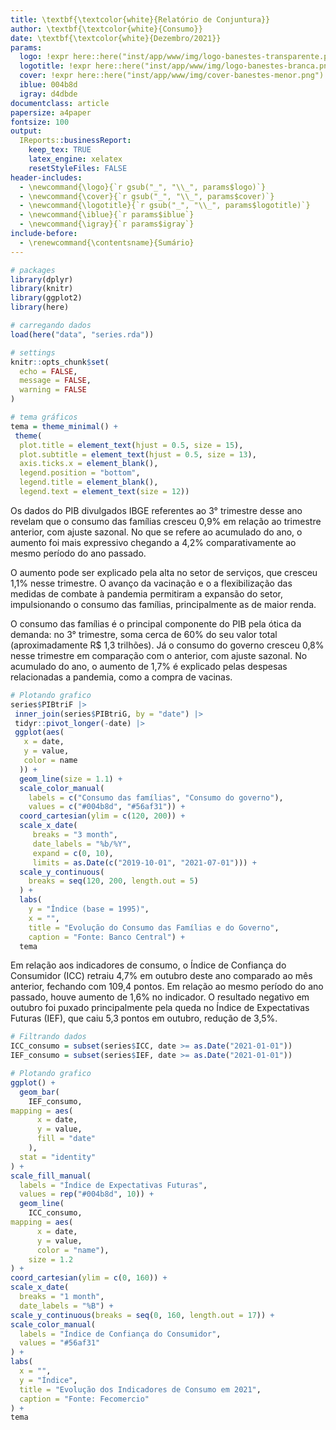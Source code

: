```yaml
---
title: \textbf{\textcolor{white}{Relatório de Conjuntura}}
author: \textbf{\textcolor{white}{Consumo}}
date: \textbf{\textcolor{white}{Dezembro/2021}}
params:
  logo: !expr here::here("inst/app/www/img/logo-banestes-transparente.png")
  logotitle: !expr here::here("inst/app/www/img/logo-banestes-branca.png")
  cover: !expr here::here("inst/app/www/img/cover-banestes-menor.png")
  iblue: 004b8d
  igray: d4dbde
documentclass: article
papersize: a4paper
fontsize: 100
output:
  IReports::businessReport:
    keep_tex: TRUE
    latex_engine: xelatex
    resetStyleFiles: FALSE
header-includes: 
  - \newcommand{\logo}{`r gsub("_", "\\_", params$logo)`}
  - \newcommand{\cover}{`r gsub("_", "\\_", params$cover)`}
  - \newcommand{\logotitle}{`r gsub("_", "\\_", params$logotitle)`}
  - \newcommand{\iblue}{`r params$iblue`}
  - \newcommand{\igray}{`r params$igray`}
include-before:
  - \renewcommand{\contentsname}{Sumário}
---
```



```r
# packages
library(dplyr)
library(knitr)
library(ggplot2)
library(here)

# carregando dados
load(here("data", "series.rda"))

# settings
knitr::opts_chunk$set(
  echo = FALSE,
  message = FALSE,
  warning = FALSE
)

# tema gráficos
tema = theme_minimal() +
 theme(
  plot.title = element_text(hjust = 0.5, size = 15),
  plot.subtitle = element_text(hjust = 0.5, size = 13),
  axis.ticks.x = element_blank(),
  legend.position = "bottom",
  legend.title = element_blank(),
  legend.text = element_text(size = 12))
```

\maketitle
\clearpage

\section{Consumo} 
 \vspace{0.5cm}

Os dados do PIB divulgados IBGE referentes ao 3° trimestre desse ano revelam que o consumo das famílias cresceu 0,9% em relação ao trimestre anterior, com ajuste sazonal. No que se refere ao acumulado do ano, o aumento foi mais expressivo chegando a 4,2% comparativamente ao mesmo período do ano passado. 

O aumento pode ser explicado pela alta no setor de serviços, que cresceu 1,1% nesse trimestre. O avanço da vacinação e o a flexibilização das medidas de combate à pandemia permitiram a expansão do setor, impulsionando o consumo das famílias, principalmente as de maior renda.

O consumo das famílias é o principal componente do PIB pela ótica da demanda: no 3° trimestre, soma cerca de 60% do seu valor total (aproximadamente R$ 1,3 trilhões). Já o consumo do governo cresceu 0,8% nesse trimestre em comparação com o anterior, com ajuste sazonal. No acumulado do ano, o aumento de 1,7% é explicado pelas despesas relacionadas a pandemia, como a compra de vacinas.

```r
# Plotando grafico
series$PIBtriF |>
 inner_join(series$PIBtriG, by = "date") |>
 tidyr::pivot_longer(-date) |>
 ggplot(aes(
   x = date,
   y = value,
   color = name
  )) +
  geom_line(size = 1.1) +
  scale_color_manual(
    labels = c("Consumo das famílias", "Consumo do governo"),
    values = c("#004b8d", "#56af31")) +
  coord_cartesian(ylim = c(120, 200)) +
  scale_x_date(
     breaks = "3 month",
     date_labels = "%b/%Y",
     expand = c(0, 10),
     limits = as.Date(c("2019-10-01", "2021-07-01"))) +
  scale_y_continuous(
    breaks = seq(120, 200, length.out = 5)
  ) +
  labs(
    y = "Índice (base = 1995)",
    x = "",
    title = "Evolução do Consumo das Famílias e do Governo",
    caption = "Fonte: Banco Central") +
  tema
```

Em relação aos indicadores de consumo, o Índice de Confiança do Consumidor (ICC)\footnote{Mensura o "sentimento" do consumidor quanto a percepção de sua situação financeira, das condições econômicas do país e suas expectativas futuras. Seu valor varia de 0 a 200, sendo 0 totalmente pessista e 200 totalmente otimista \citep{fecomercio1}.} retraiu 4,7% em outubro deste ano comparado ao mês anterior, fechando com 109,4 pontos. Em relação ao mesmo período do ano passado, houve aumento de 1,6% no indicador. O resultado negativo em outubro foi puxado principalmente pela queda no Índice de Expectativas Futuras (IEF), que caiu 5,3 pontos em outubro, redução de 3,5%. 

```r
# Filtrando dados
ICC_consumo = subset(series$ICC, date >= as.Date("2021-01-01"))
IEF_consumo = subset(series$IEF, date >= as.Date("2021-01-01"))

# Plotando grafico
ggplot() +
  geom_bar(
    IEF_consumo,
mapping = aes(
      x = date,
      y = value,
      fill = "date"
    ),
  stat = "identity"
) +
scale_fill_manual(
  labels = "Índice de Expectativas Futuras",
  values = rep("#004b8d", 10)) +
  geom_line(
    ICC_consumo,
mapping = aes(
      x = date,
      y = value,
      color = "name"),
    size = 1.2
) +
coord_cartesian(ylim = c(0, 160)) +
scale_x_date(
  breaks = "1 month",
  date_labels = "%B") +
scale_y_continuous(breaks = seq(0, 160, length.out = 17)) +
scale_color_manual(
  labels = "Índice de Confiança do Consumidor",
  values = "#56af31"
) +
labs(
  x = "",
  y = "Índice",
  title = "Evolução dos Indicadores de Consumo em 2021",
  caption = "Fonte: Fecomercio"
) +
tema
```

\newpage
\bibliography{bib}